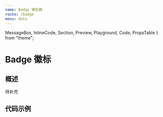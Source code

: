 ```yaml
---
name: Badge 徽标数
route: /badge
menu: data
---
```


  MessageBox,
  InlineCode,
  Section,
  Preview,
  Playground,
  Code,
  PropsTable
} from "theme";

# Badge 徽标

## 概述

待补充

## 代码示例

